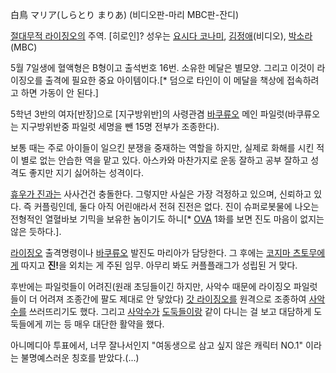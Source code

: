 白鳥 マリア(しらとり まりあ)
(비디오판-마리 MBC판-잔디)

[[절대무적 라이징오]]의 주역. [히로인]? 성우는 [[요시다 코나미]], [[김정애]](비디오), [[박소라]](MBC)

5월 7일생에 혈액형은 B형이고 출석번호 16번.
소유한 메달은 별모양. 그리고 이것이 라이징오를 출격에 필요한 중요 아이템이다.[* 덤으로 타인이 이 메달을 책상에 접속하려고 하면 가동이 안 된다.]

5학년 3반의 여자[반장]으로 [지구방위반]의 사령관겸 [[바쿠류오]] 메인 파일럿(바쿠류오는 지구방위반중 파일럿 세명을 뺀 15명 전부가 조종한다).

보통 때는 주로 아이들이 일으킨 분쟁을 중재하는 역할을 하지만, 실제로 화해를 시킨 적이 별로 없는 안습한 역을 맡고 있다. 아스카와 마찬가지로 운동 잘하고 공부 잘하고 성격도 좋지만 지기 싫어하는 성격이다. 

[[휴우가 진]]과는 사사건건 충돌한다. 그렇지만 사실은 가장 걱정하고 있으며, 신뢰하고 있다. 즉 커플링인데, 둘다 아직 어린애라서 전혀 진전은 없다. 진이 슈퍼로봇물에 나오는 전형적인 열혈바보 기믹을 보유한 놈이기도 하니[* [[OVA]] 1화를 보면 진도 마음이 없지는 않은 듯하다.].

[[라이징오]] 출격명령이나 [[바쿠류오]] 발진도 마리아가 담당한다. 그 후에는 [[코지마 츠토무]]에게 따지고 '''진!'''을 외치는 게 주된 임무. 아무리 봐도 커플플래그가 성립된 거 맞다.

후반에는 파일럿들이 어려진(원래 초딩들이긴 하지만, 사악수 때문에 라이징오 파일럿들이 더 어려져 조종간에 팔도 제대로 안 닿았다) [[갓 라이징오]]를 원격으로 조종하여 [[사악수]]를 쓰러뜨리기도 했다. 그리고 [[사악수]]가 [[도둑]]들이랑 같이 다니는 걸 보고 대담하게 도둑들에게 끼는 등 매우 대단한 활약을 했다.

아니메디아 투표에서, 너무 잘나서인지 "여동생으로 삼고 싶지 않은 캐릭터 NO.1" 이라는 불명예스러운 칭호를 받았다.(...)
